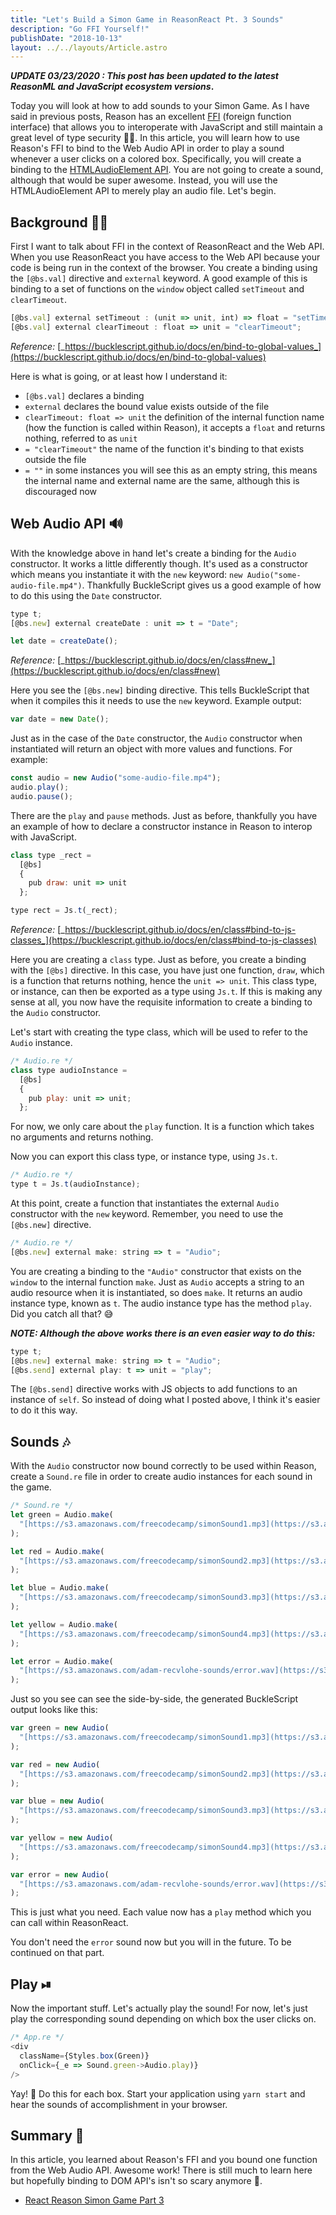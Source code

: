 ```yaml
---
title: "Let's Build a Simon Game in ReasonReact Pt. 3 Sounds"
description: "Go FFI Yourself!"
publishDate: "2018-10-13"
layout: ../../layouts/Article.astro
---
```


**_UPDATE 03/23/2020 : This post has been updated to the latest ReasonML and JavaScript ecosystem versions_.**

Today you will look at how to add sounds to your Simon Game. As I have said in previous posts, Reason has an excellent [FFI](https://reasonml.github.io/docs/en/external#docsNav) (foreign function interface) that allows you to interoperate with JavaScript and still maintain a great level of type security 👮‍♀️. In this article, you will learn how to use Reason's FFI to bind to the Web Audio API in order to play a sound whenever a user clicks on a colored box. Specifically, you will create a binding to the [HTMLAudioElement API](https://developer.mozilla.org/en-US/docs/Web/API/HTMLAudioElement#Methods). You are not going to create a sound, although that would be super awesome. Instead, you will use the HTMLAudioElement API to merely play an audio file. Let's begin.

## Background 👨‍🏫

First I want to talk about FFI in the context of ReasonReact and the Web API. When you use ReasonReact you have access to the Web API because your code is being run in the context of the browser. You create a binding using the `[@bs.val]` directive and `external` keyword. A good example of this is binding to a set of functions on the `window` object called `setTimeout` and `clearTimeout`.

```javascript
[@bs.val] external setTimeout : (unit => unit, int) => float = "setTimeout";
[@bs.val] external clearTimeout : float => unit = "clearTimeout";
```

_Reference:_ [_https://bucklescript.github.io/docs/en/bind-to-global-values_](https://bucklescript.github.io/docs/en/bind-to-global-values)

Here is what is going, or at least how I understand it:

- `[@bs.val]` declares a binding
- `external` declares the bound value exists outside of the file
- `clearTimeout: float => unit` the definition of the internal function name (how the function is called within Reason), it accepts a `float` and returns nothing, referred to as `unit`
- `= "clearTimeout"` the name of the function it's binding to that exists outside the file
- `= ""` in some instances you will see this as an empty string, this means the internal name and external name are the same, although this is discouraged now

## Web Audio API 🔊

With the knowledge above in hand let's create a binding for the `Audio` constructor. It works a little differently though. It's used as a constructor which means you instantiate it with the `new` keyword: `new Audio("some-audio-file.mp4")`. Thankfully BuckleScript gives us a good example of how to do this using the `Date` constructor.

```javascript
type t;
[@bs.new] external createDate : unit => t = "Date";

let date = createDate();
```

_Reference:_ [_https://bucklescript.github.io/docs/en/class#new_](https://bucklescript.github.io/docs/en/class#new)

Here you see the `[@bs.new]` binding directive. This tells BuckleScript that when it compiles this it needs to use the `new` keyword. Example output:

```javascript
var date = new Date();
```

Just as in the case of the `Date` constructor, the `Audio` constructor when instantiated will return an object with more values and functions. For example:

```javascript
const audio = new Audio("some-audio-file.mp4");
audio.play();
audio.pause();
```

There are the `play` and `pause` methods. Just as before, thankfully you have an example of how to declare a constructor instance in Reason to interop with JavaScript.

```javascript
class type _rect =
  [@bs]
  {
    pub draw: unit => unit
  };

type rect = Js.t(_rect);
```

_Reference:_ [_https://bucklescript.github.io/docs/en/class#bind-to-js-classes_](https://bucklescript.github.io/docs/en/class#bind-to-js-classes)

Here you are creating a `class` type. Just as before, you create a binding with the `[@bs]` directive. In this case, you have just one function, `draw`, which is a function that returns nothing, hence the `unit => unit`. This class type, or instance, can then be exported as a type using `Js.t`. If this is making any sense at all, you now have the requisite information to create a binding to the `Audio` constructor.

Let's start with creating the type class, which will be used to refer to the `Audio` instance.

```javascript
/* Audio.re */
class type audioInstance =
  [@bs]
  {
    pub play: unit => unit;
  };
```

For now, we only care about the `play` function. It is a function which takes no arguments and returns nothing.

Now you can export this class type, or instance type, using `Js.t`.

```javascript
/* Audio.re */
type t = Js.t(audioInstance);
```

At this point, create a function that instantiates the external `Audio` constructor with the `new` keyword. Remember, you need to use the `[@bs.new]` directive.

```javascript
/* Audio.re */
[@bs.new] external make: string => t = "Audio";
```

You are creating a binding to the `"Audio"` constructor that exists on the `window` to the internal function `make`. Just as `Audio` accepts a string to an audio resource when it is instantiated, so does `make`. It returns an audio instance type, known as `t`. The audio instance type has the method `play`. Did you catch all that? 😅

**_NOTE: Although the above works there is an even easier way to do this:_**

```javascript
type t;
[@bs.new] external make: string => t = "Audio";
[@bs.send] external play: t => unit = "play";
```

The `[@bs.send]` directive works with JS objects to add functions to an instance of `self`. So instead of doing what I posted above, I think it's easier to do it this way.

## Sounds 🎶

With the `Audio` constructor now bound correctly to be used within Reason, create a `Sound.re` file in order to create audio instances for each sound in the game.

```javascript
/* Sound.re */
let green = Audio.make(
  "[https://s3.amazonaws.com/freecodecamp/simonSound1.mp3](https://s3.amazonaws.com/freecodecamp/simonSound1.mp3)"
);

let red = Audio.make(
  "[https://s3.amazonaws.com/freecodecamp/simonSound2.mp3](https://s3.amazonaws.com/freecodecamp/simonSound2.mp3)"
);

let blue = Audio.make(
  "[https://s3.amazonaws.com/freecodecamp/simonSound3.mp3](https://s3.amazonaws.com/freecodecamp/simonSound3.mp3)"
);

let yellow = Audio.make(
  "[https://s3.amazonaws.com/freecodecamp/simonSound4.mp3](https://s3.amazonaws.com/freecodecamp/simonSound4.mp3)"
);

let error = Audio.make(
  "[https://s3.amazonaws.com/adam-recvlohe-sounds/error.wav](https://s3.amazonaws.com/adam-recvlohe-sounds/error.wav)"
);
```

Just so you see can see the side-by-side, the generated BuckleScript output looks like this:

```javascript
var green = new Audio(
  "[https://s3.amazonaws.com/freecodecamp/simonSound1.mp3](https://s3.amazonaws.com/freecodecamp/simonSound1.mp3)"
);

var red = new Audio(
  "[https://s3.amazonaws.com/freecodecamp/simonSound2.mp3](https://s3.amazonaws.com/freecodecamp/simonSound2.mp3)"
);

var blue = new Audio(
  "[https://s3.amazonaws.com/freecodecamp/simonSound3.mp3](https://s3.amazonaws.com/freecodecamp/simonSound3.mp3)"
);

var yellow = new Audio(
  "[https://s3.amazonaws.com/freecodecamp/simonSound4.mp3](https://s3.amazonaws.com/freecodecamp/simonSound4.mp3)"
);

var error = new Audio(
  "[https://s3.amazonaws.com/adam-recvlohe-sounds/error.wav](https://s3.amazonaws.com/adam-recvlohe-sounds/error.wav)"
);
```

This is just what you need. Each value now has a `play` method which you can call within ReasonReact.

You don't need the `error` sound now but you will in the future. To be continued on that part.

## Play ⏯

Now the important stuff. Let's actually play the sound! For now, let's just play the corresponding sound depending on which box the user clicks on.

```javascript
/* App.re */
<div
  className={Styles.box(Green)}
  onClick={_e => Sound.green->Audio.play)}
/>
```

Yay! 🙌 Do this for each box. Start your application using `yarn start` and hear the sounds of accomplishment in your browser.

## Summary 📝

In this article, you learned about Reason's FFI and you bound one function from the Web Audio API. Awesome work! There is still much to learn here but hopefully binding to DOM API's isn't so scary anymore 👹.

- [React Reason Simon Game Part 3](https://github.com/arecvlohe/reason-react-simon-game/tree/part_3)
